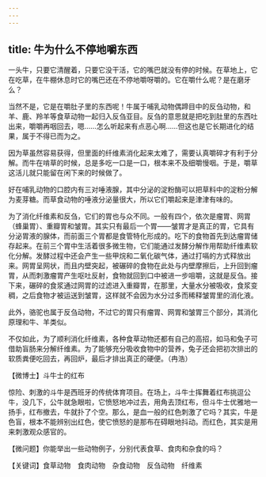 ```yaml
---
---
---
```

title: 牛为什么不停地嚼东西
---




一头牛，只要它清醒着，只要它没干活，它的嘴巴就没有停的时候。在草地上，它在吃草，在牛棚休息时它的嘴巴还在不停地嚼呀嚼的。它在嚼什么呢？是在磨牙么？

当然不是，它是在嚼肚子里的东西呢！牛属于哺乳动物偶蹄目中的反刍动物，和羊、鹿、羚羊等食草动物一起归入反刍亚目。反刍的意思就是把吃到肚里的东西吐出来，嚼嚼再咽回去，嗯……怎么听起来有点恶心啊……但这也是它长期进化的结果，属于不得已而为之。

因为草虽然容易获得，但里面的纤维素消化起来太难了，需要认真嚼碎才有利于分解。而牛在啃草的时候，总是多吃一口是一口，根本来不及细嚼慢咽。于是，嚼草这活儿就只能留在闲下来的时候做了。

好在哺乳动物的口腔内有三对唾液腺，其中分泌的淀粉酶可以把草料中的淀粉分解为麦芽糖。而草食动物的唾液分泌量很大，所以它们嚼起来是津津有味的。



为了消化纤维素和反刍，它们的胃也与众不同。一般有四个，依次是瘤胃、网胃（蜂巢胃）、重瓣胃和皱胃。其实只有最后一个胃——皱胃才是真正的胃，它具有分泌胃液的腺体，而前面三个胃都是食管特化形成的。吃下的食物首先到达瘤胃储存起来。在前三个胃中生活着很多微生物，它们能通过发酵分解作用帮助纤维素软化分解。发酵过程中还会产生一些甲烷和二氧化碳气体，通过打嗝的方式释放出来。网胃呈网状，而且内壁突起，被碾碎的食物在此处与内壁摩擦后，上升回到瘤胃，从而刺激瘤胃产生呕吐反射，食物就回到口中被进一步咀嚼，这就是反刍。接下来，碾碎的食浆通过网胃的过滤进入重瓣胃，在那里，大量水分被吸收，食浆变稠，之后食物才被运送到皱胃，这样就不会因为水分过多而稀释皱胃里的消化液。

此外，骆驼也属于反刍动物，不过它的胃只有瘤胃、网胃和皱胃三个部分，其消化原理和牛、羊类似。

不仅如此，为了顺利消化纤维素，各种食草动物还都有自己的高招，如马和兔子可借助盲肠来分解纤维素。为了能够充分吸收食物中的营养，兔子还会把初次排出的软质粪便吃回去，再回炉，最后才排出真正的硬便。（冉浩）





【微博士】斗牛士的红布



惊险、刺激的斗牛是西班牙的传统体育项目。在场上，斗牛士挥舞着红布挑逗公牛，没几下，公牛就急眼啦，它愤怒地冲过去，用角去顶红布，但斗牛士优雅地一扬手，红布撤去，牛就扑了个空。那么，是血一般的红色刺激了它吗？其实，牛是色盲，根本不能辨别出红色，使它愤怒的是那布在碍眼地抖动。而红色，其实是用来刺激观众感官的。

【微问题】你能举出一些动物例子，分别代表食草、食肉和杂食的吗？

【关键词】食草动物　食肉动物　杂食动物　反刍动物　纤维素